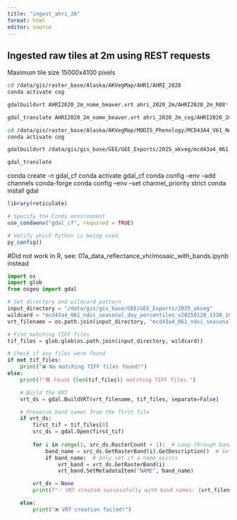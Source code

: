 ```yaml
---
title: "ingest_ahri_2m"
format: html
editor: source
---
```


## Ingested raw tiles at 2m using REST requests 
Maximum tile size 15000x4100 pixels

```bash
cd /data/gis/raster_base/Alaska/AKVegMap/AHRI/AHRI_2020
conda activate cog

gdalbuildvrt AHRI2020_2m_nome_beaver.vrt ahri_2020_2m/AHRI2020_2m_R08*.tif

gdal_translate AHRI2020_2m_nome_beaver.vrt ahri_2020_2m_cog/AHRI2020_2m_nome_beaver.tif -of COG -co "OVERVIEWS=IGNORE_EXISTING" -co "RESAMPLING=AVERAGE" -co "COMPRESS=LZW" -co "PREDICTOR=YES" -co "BIGTIFF=IF_SAFER" -co "NUM_THREADS=10"
```


```bash
cd /data/gis/raster_base/Alaska/AKVegMap/MODIS_Phenology/MCD43A4_V61_Normals
conda activate cog

gdalbuildvrt /data/gis/gis_base/GEE/GEE_Exports/2025_akveg/mcd43a4_061_ndvi_seasonal_doy_percentiles_v20250128_3338_100m.vrt mcd43a4_061_ndvi_seasonal_doy_percentiles_v20250128_3338_100m-*.tif

gdal_translate 

```

conda create -n gdal_cf
conda activate gdal_cf
conda config --env --add channels conda-forge
conda config --env --set channel_priority strict
conda install gdal

```r
library(reticulate)

# Specify the Conda environment
use_condaenv("gdal_cf", required = TRUE)

# Verify which Python is being used
py_config()
```

#Did not work in R, see:
01a_data_reflectance_vhr/mosaic_with_bands.ipynb instead
```python
import os
import glob
from osgeo import gdal

# Set directory and wildcard pattern
input_directory = "/data/gis/gis_base/GEE/GEE_Exports/2025_akveg"
wildcard = "mcd43a4_061_ndvi_seasonal_doy_percentiles_v20250128_3338_100m-*.tif"  # Change this to match your desired files
vrt_filename = os.path.join(input_directory, "mcd43a4_061_ndvi_seasonal_doy_percentiles_v20250128_3338_100m.vrt")

# Find matching TIFF files
tif_files = glob.glob(os.path.join(input_directory, wildcard))

# Check if any files were found
if not tif_files:
    print("❌ No matching TIFF files found!")
else:
    print(f"🟢 Found {len(tif_files)} matching TIFF files.")

    # Build the VRT
    vrt_ds = gdal.BuildVRT(vrt_filename, tif_files, separate=False)

    # Preserve band names from the first file
    if vrt_ds:
        first_tif = tif_files[0]
        src_ds = gdal.Open(first_tif)
        
        for i in range(1, src_ds.RasterCount + 1):  # Loop through bands
            band_name = src_ds.GetRasterBand(i).GetDescription()  # Get band name
            if band_name:  # Only set if a name exists
                vrt_band = vrt_ds.GetRasterBand(i)
                vrt_band.SetMetadataItem("NAME", band_name)

        vrt_ds = None
        print(f"✅ VRT created successfully with band names: {vrt_filename}")

    else:
        print("❌ VRT creation failed!")
```
